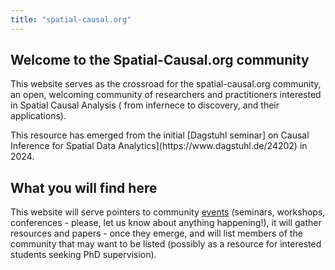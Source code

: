 ```yaml
---
title: "spatial-causal.org"
---
```


## Welcome to the Spatial-Causal.org community

This website serves as the crossroad for the spatial-causal.org community, an open, welcoming community of researchers and practitioners interested in Spatial Causal Analysis ( from infernece to discovery, and their applications). 

This resource has emerged from the initial [Dagstuhl seminar] on Causal Inference for Spatial Data Analytics](https://www.dagstuhl.de/24202) in 2024.

## What you will find here

This website will serve pointers to community [events](events.qmd) (seminars, workshops, conferences - please, let us know about anything happening!), it will gather resources and papers - once they emerge, and will list members of the community that may want to be listed (possibly as a resource for interested students seeking PhD supervision).

